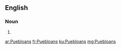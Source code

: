 ==English==

===Noun===
{{head|en|noun plural form}}

# {{plural of|Puebloan|lang=en}}

[[ar:Puebloans]]
[[fr:Puebloans]]
[[ku:Puebloans]]
[[mg:Puebloans]]